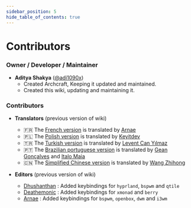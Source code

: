 ```yaml
---
sidebar_position: 5
hide_table_of_contents: true
---
```


# Contributors

### Owner / Developer / Maintainer
- **Aditya Shakya** ([@adi1090x](https://github.com/adi1090x))
  - Created Archcraft, Keeping it updated and maintained.
  - Created this wiki, updating and maintaining it.

### Contributors

- **Translators** (previous version of wiki)
  - 🇫🇷 The [French version](https://wiki.archcraft.io/fr/) is translated by [Arnae](https://www.github.com/Archenagechan)
  - 🇵🇱 The [Polish version](https://wiki.archcraft.io/pl/) is translated by [Keyitdev](https://www.github.com/Keyitdev)
  - 🇹🇷 The [Turkish version](https://wiki.archcraft.io/tr/) is translated by [Levent Can Yılmaz](https://github.com/lvntcnylmz)
  - 🇵🇹 The [Brazilian portuguese version](https://wiki.archcraft.io/pt-BR/) is translated by [Gean Gonçalves](https://github.com/gean634n) and [Italo Maia](https://github.com/maia-italo)
  - 🇨🇳 The [Simplified Chinese version](https://wiki.archcraft.io/zh/) is translated by [Wang Zhihong](https://github.com/TOLIE-OFFICIAL)

- **Editors** (previous version of wiki)
  - [Dhushanthan](https://github.com/Z3r0Tw0-ZT) : Added keybindings for `hyprland`, `bspwm` and `qtile`	
  - [Deathemonic](https://github.com/Deathemonic) : Added keybindings for `xmonad` and `berry`
  - [Arnae](https://www.github.com/Archenagechan) : Added keybindings for `bspwm`, `openbox`, `dwm` and `i3wm`
